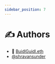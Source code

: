 ```yaml
---
sidebar_position: 7
---
```


# ✍️ Authors

- 🏰 [BuidlGuidl.eth](https://BuidlGuidl.com)
- [@shravansunder](https://github.com/ShravanSunder)
